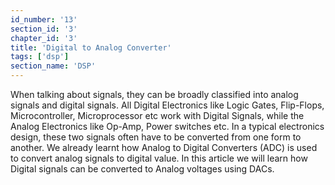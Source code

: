 ```yaml
---
id_number: '13'
section_id: '3'
chapter_id: '3'
title: 'Digital to Analog Converter'
tags: ['dsp']
section_name: 'DSP'
---
```


When talking about signals, they can be broadly classified into analog signals and digital signals. All Digital Electronics like Logic Gates, Flip-Flops, Microcontroller, Microprocessor etc work with Digital Signals, while the Analog Electronics like Op-Amp, Power switches etc. In a typical electronics design, these two signals often have to be converted from one form to another. We already learnt how Analog to Digital Converters (ADC) is used to convert analog signals to digital value. In this article we will learn how Digital signals can be converted to Analog voltages using DACs. 

 

